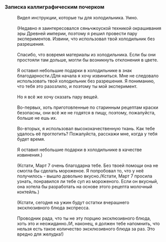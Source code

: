 ===Записка каллиграфическим почерком===
:Видел инструкции, которые ты {{MC|ж=составила|м=составил}} для холодильника. Умно.
:<br />(Недавно я заинтересовался сяньчжоуской техникой окрашивания эры Древней империи, поэтому я решил провести пару экспериментов. Извини, что использовал твой холодильник без разрешения.
:<br />Спасибо, что вовремя {{MC|ж=вынула|м=вынул}} материалы из холодильника. Если бы они простояли там дольше, могли бы возникнуть отклонения в цвете.
:<br />Я оставил небольшие подарки в холодильнике в знак благодарности./Для начала я хочу извиниться. Мне не следовало использовать твой холодильник без разрешения. Я пониманию, что тебя это разозлило, и поэтому ты {{MC|ж=съела|м=съел}} мой эксперимент.
:<br />Но я всё же хочу сказать пару вещей.
:<br />Во-первых, хоть приготовленные по старинным рецептам краски безопасны, они всё же не годятся в пищу, поэтому, пожалуйста, больше не ешь их.
:<br />Во-вторых, я использовал высококачественную ткань. Как тебе удалось её проглотить? Пожалуйста, расскажи мне, когда у тебя будет время.
:<br />Я оставил небольшие подарки в холодильнике в качестве извинения.)
:<br />(Кстати, Март 7 очень благодарна тебе. Без твоей помощи она не смогла бы сделать мороженое. Я попробовал то, что у неё получилось - вышло довольно вкусно./Кстати, Март 7 просила узнать, понравился ли тебе суп из мороженого. Если он вкусный, она хотела бы разработать на основе этого рецепта молочный коктейль.)
:<br />(Кстати, сегодня на ужин будут остатки вчерашнего эксклюзивного блюда экспресса.
:<br />Проводник рада, что ты не {{MC|ж=съела|м=съел}} эту порцию эксклюзивного блюда, хоть это и неожиданно./И, наконец, я должен тебе напомнить, что нельзя есть такое количество эксклюзивного блюда за раз. Это вредно для желудка!)
